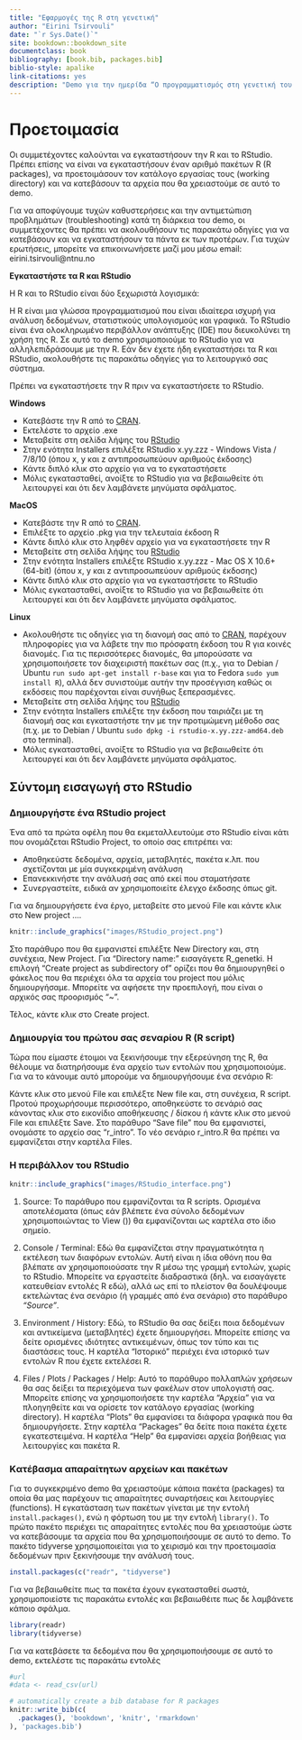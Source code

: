 ```yaml
--- 
title: "Εφαρμογές της R στη γενετική"
author: "Eirini Tsirvouli"
date: "`r Sys.Date()`"
site: bookdown::bookdown_site
documentclass: book
bibliography: [book.bib, packages.bib]
biblio-style: apalike
link-citations: yes
description: "Demo για την ημερίδα “Ο προγραμματισμός στη γενετική του ανθρώπου”"
---
```


# Προετοιμασία {#intro}

Οι συμμετέχοντες καλούνται να εγκαταστήσουν την R και το RStudio. Πρέπει επίσης να είναι να εγκαταστήσουν έναν αριθμό πακέτων R (R packages), να προετοιμάσουν τον κατάλογο εργασίας τους (working directory) και να κατεβάσουν τα αρχεία που θα χρειαστούμε σε αυτό το demo.

Για να αποφύγουμε τυχών καθυστερήσεις και την αντιμετώπιση προβλημάτων (troubleshooting) κατά τη διάρκεια του demo, οι συμμετέχοντες θα πρέπει να ακολουθήσουν τις παρακάτω οδηγίες για να κατεβάσουν και να εγκαταστήσουν τα πάντα εκ των προτέρων. Για τυχών ερωτήσεις, μπορείτε να επικοινωνήσετε μαζί μου μέσω email: eirini.tsirvouli@ntnu.no

**Εγκαταστήστε τα R και RStudio**

Η R και το RStudio είναι δύο ξεχωριστά λογισμικά:

Η R είναι μια γλώσσα προγραμματισμού που είναι ιδιαίτερα ισχυρή για ανάλυση δεδομένων, στατιστικούς υπολογισμούς και γραφικά.
Το RStudio είναι ένα ολοκληρωμένο περιβάλλον ανάπτυξης (IDE) που διευκολύνει τη χρήση της R. Σε αυτό το demο χρησιμοποιούμε το RStudio για να αλληλεπιδράσουμε με την R.
Εάν δεν έχετε ήδη εγκαταστήσει τα R και RStudio, ακολουθήστε τις παρακάτω οδηγίες για το λειτουργικό σας σύστημα. 

:::fyi
Πρέπει να εγκαταστήσετε την R πριν να εγκαταστήσετε το RStudio.
:::

__Windows__

* Κατεβάστε την R από το [CRAN](https://cran.r-project.org/).
* Εκτελέστε το αρχείο .exe 
* Μεταβείτε στη σελίδα λήψης του [RStudio](https://www.rstudio.com/products/rstudio/download/#download)
* Στην ενότητα Installers επιλέξτε RStudio x.yy.zzz - Windows Vista / 7/8/10 (όπου x, y και z αντιπροσωπεύουν αριθμούς έκδοσης)
* Κάντε διπλό κλικ στο αρχείο για να το εγκαταστήσετε
* Μόλις εγκατασταθεί, ανοίξτε το RStudio για να βεβαιωθείτε ότι λειτουργεί και ότι δεν λαμβάνετε μηνύματα σφάλματος.

__MacOS__

* Κατεβάστε την R από το [CRAN](https://cran.r-project.org/).
* Επιλέξτε το αρχείο .pkg για την τελευταία έκδοση R
* Κάντε διπλό κλικ στο ληφθέν αρχείο για να εγκαταστήσετε την R
* Μεταβείτε στη σελίδα λήψης του  [RStudio](https://www.rstudio.com/products/rstudio/download/#download)
* Στην ενότητα Installers επιλέξτε RStudio x.yy.zzz - Mac OS X 10.6+ (64-bit) (όπου x, y και z αντιπροσωπεύουν αριθμούς έκδοσης)
* Κάντε διπλό κλικ στο αρχείο για να εγκαταστήσετε το RStudio
* Μόλις εγκατασταθεί, ανοίξτε το RStudio για να βεβαιωθείτε ότι λειτουργεί και ότι δεν λαμβάνετε μηνύματα σφάλματος.

__Linux__

* Ακολουθήστε τις οδηγίες για τη διανομή σας από το  [CRAN](https://cran.r-project.org/), παρέχουν πληροφορίες για να λάβετε την πιο πρόσφατη έκδοση του R για κοινές διανομές. Για τις περισσότερες διανομές, θα μπορούσατε να χρησιμοποιήσετε τον διαχειριστή πακέτων σας (π.χ., για το Debian / Ubuntu ```run sudo apt-get install r-base``` και για το Fedora ```sudo yum install R```), αλλά δεν συνιστούμε αυτήν την προσέγγιση καθώς οι εκδόσεις που παρέχονται είναι συνήθως ξεπερασμένες. 
* Μεταβείτε στη σελίδα λήψης του  [RStudio](https://www.rstudio.com/products/rstudio/download/#download)
* Στην ενότητα Installers επιλέξτε την έκδοση που ταιριάζει με τη διανομή σας και εγκαταστήστε την με την προτιμώμενη μέθοδο σας (π.χ. με το Debian / Ubuntu  ```sudo dpkg -i rstudio-x.yy.zzz-amd64.deb``` στο terminal).
* Μόλις εγκατασταθεί, ανοίξτε το RStudio για να βεβαιωθείτε ότι λειτουργεί και ότι δεν λαμβάνετε μηνύματα σφάλματος.

## Σύντομη εισαγωγή στο RStudio

### Δημιουργήστε ένα RStudio project
Ένα από τα πρώτα οφέλη που θα εκμεταλλευτούμε στο RStudio είναι κάτι που ονομάζεται RStudio Project, το οποίο σας επιτρέπει να:

* Αποθηκεύστε δεδομένα, αρχεία, μεταβλητές, πακέτα κ.λπ. που σχετίζονται με μία συγκεκριμένη ανάλυση
* Επανεκκινήστε την ανάλυσή σας από εκεί που σταματήσατε
* Συνεργαστείτε, ειδικά αν χρησιμοποιείτε έλεγχο έκδοσης όπως git.

Για να δημιουργήσετε ένα έργο, μεταβείτε στο μενού File και κάντε κλικ στο New project ....
```r
knitr::include_graphics("images/RStudio_project.png")
```

Στο παράθυρο που θα εμφανιστεί επιλέξτε New Directory και, στη συνέχεια, New Project. Για "Directory name:" εισαγάγετε R_genetki. Η επιλογή "Create project as subdirectory of" ορίζει που θα δημιουργηθεί ο φάκελος που θα περιέχει όλα τα αρχεία του project που μόλις δημιουργήσαμε. Μπορείτε να αφήσετε την προεπιλογή, που είναι ο αρχικός σας προορισμός "~".

Τέλος, κάντε κλικ στο Create project.

### Δημιουργία του πρώτου σας σεναρίου R (R script)

Τώρα που είμαστε έτοιμοι να ξεκινήσουμε την εξερεύνηση της R, θα θέλουμε να διατηρήσουμε ένα αρχείο των εντολών που χρησιμοποιούμε. Για να το κάνουμε αυτό μπορούμε να δημιουργήσουμε ένα σενάριο R:

Κάντε κλικ στο μενού File και επιλέξτε New file και, στη συνέχεια, R script. Προτού προχωρήσουμε περισσότερο, αποθηκεύστε το σενάριό σας κάνοντας κλικ στο εικονίδιο αποθήκευσης / δίσκου ή κάντε κλικ στο μενού File και επιλέξτε Save. Στο παράθυρο "Save file" που θα εμφανιστεί, ονομάστε το αρχείο σας "r_intro". Το νέο σενάριο r_intro.R θα πρέπει να εμφανίζεται στην καρτέλα Files. 

### H περιβάλλον του RStudio

```r
knitr::include_graphics("images/RStudio_interface.png")

```


1. Source: Το παράθυρο που εμφανίζονται τα R scripts. Ορισμένα αποτελέσματα (όπως εάν βλέπετε ένα σύνολο δεδομένων χρησιμοποιώντας το View ()) θα εμφανίζονται ως καρτέλα στο ίδιο σημείο.

2. Console / Terminal: Eδώ θα εμφανίζεται στην πραγματικότητα η εκτέλεση των διαφόρων εντολών. Αυτή είναι η ίδια οθόνη που θα βλέπατε αν χρησιμοποιούσατε την R μέσω της γραμμή εντολών, χωρίς το RStudio. Μπορείτε να εργαστείτε διαδραστικά (δηλ. να εισαγάγετε κατευθείαν εντολές R εδώ), αλλά ως επί το πλείστον θα δουλέψουμε εκτελώντας ένα σενάριο (ή γραμμές από ένα σενάριο) στο παράθυρο _"Source"_.

3. Environment / History: Εδώ, το RStudio θα σας δείξει ποια δεδομένων και αντικείμενα (μεταβλητές) έχετε δημιουργήσει. Μπορείτε επίσης να δείτε ορισμένες ιδιότητες αντικειμένων, όπως τον τύπο και τις διαστάσεις τους. Η καρτέλα "Ιστορικό" περιέχει ένα ιστορικό των εντολών R που έχετε εκτελέσει R.

4. Files / Plots / Packages / Help: Αυτό το παράθυρο πολλαπλών χρήσεων θα σας δείξει τα περιεχόμενα των φακέλων στον υπολογιστή σας. Μπορείτε επίσης να χρησιμοποιήσετε την καρτέλα "Αρχεία" για να πλοηγηθείτε και να ορίσετε τον κατάλογο εργασίας (working directory). Η καρτέλα "Plots" θα εμφανίσει τα διάφορα γραφικά που θα δημιουργήσετε. Στην καρτέλα "Packages" θα δείτε ποια πακέτα έχετε εγκατεστειμένα. Η καρτέλα "Ηelp" θα εμφανίσει αρχεία βοήθειας για λειτουργίες και πακέτα R.


### Kατέβασμα απαραίτητων αρχείων και πακέτων

Για το συγκεκριμένο demo θα χρειαστούμε κάποια πακέτα (packages) τα οποία θα μας παρέχουν τις απαραίτητες συναρτήσεις και λειτουργίες (functions). Η εγκατάσταση των πακέτων γίνεται με την εντολή ```install.packages()```, ενώ η φόρτωση του με την εντολή ```library()```. To πρώτο πακέτο περιέχει τις απαραίτητες εντολές που θα χρειαστούμε ώστε να κατεβάσουμε τα αρχεία που θα χρησιμοποιήσουμε σε αυτό το demo. Το πακέτο tidyverse χρησιμοποιείται για το χειρισμό και την προετοιμασία δεδομένων πριν ξεκινήσουμε την ανάλυσή τους.

```r
install.packages(c("readr", "tidyverse")
```

Για να βεβαιωθείτε πως τα πακέτα έχουν εγκατασταθεί σωστά, χρησιμοποιείστε τις παρακάτω εντολές και βεβαιωθέιτε πως δε λαμβάνετε κάποιο σφάλμα.

```r
library(readr)
library(tidyverse)
```

Για να κατεβάσετε τα δεδομένα που θα χρησιμοποιήσουμε σε αυτό το demo, εκτελέστε τις παρακάτω εντολές

```r
#url
#data <- read_csv(url)  
```

```r
# automatically create a bib database for R packages
knitr::write_bib(c(
  .packages(), 'bookdown', 'knitr', 'rmarkdown'
), 'packages.bib')
```
